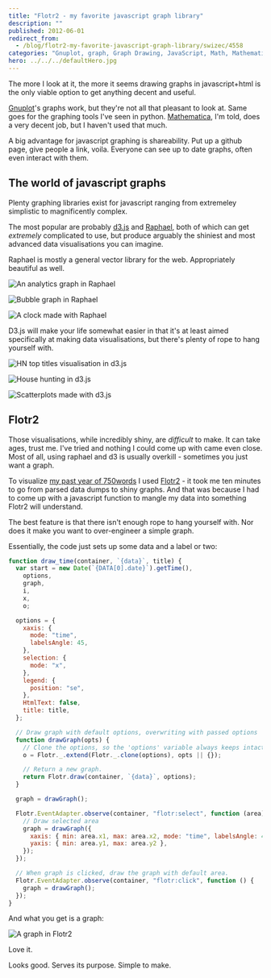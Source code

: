 ```yaml
---
title: "Flotr2 - my favorite javascript graph library"
description: ""
published: 2012-06-01
redirect_from:
  - /blog/flotr2-my-favorite-javascript-graph-library/swizec/4558
categories: "Gnuplot, graph, Graph Drawing, JavaScript, Math, Mathematica, Raphael, Uncategorized"
hero: ../../../defaultHero.jpg
---
```


The more I look at it, the more it seems drawing graphs in javascript+html is the only viable option to get anything decent and useful.

[Gnuplot](http://www.gnuplot.info/)'s graphs work, but they're not all that pleasant to look at. Same goes for the graphing tools I've seen in python. [Mathematica](http://www.wolfram.com/products/mathematica/), I'm told, does a very decent job, but I haven't used that much.

A big advantage for javascript graphing is shareability. Put up a github page, give people a link, voila. Everyone can see up to date graphs, often even interact with them.

## The world of javascript graphs

Plenty graphing libraries exist for javascript ranging from extremeley simplistic to magnificently complex.

The most popular are probably [d3.js](http://d3js.org/) and [Raphael](http://raphaeljs.com/), both of which can get _extremely_ complicated to use, but produce arguably the shiniest and most advanced data visualisations you can imagine.

Raphael is mostly a general vector library for the web. Appropriately beautiful as well.

![An analytics graph in Raphael](https://swizec.com/wp-content/uploads/2012/06/Screen-Shot-2012-06-01-at-2.41.59-PM.png)

![Bubble graph in Raphael](https://swizec.com/wp-content/uploads/2012/06/Screen-Shot-2012-06-01-at-2.42.12-PM.png)

![A clock made with Raphael](https://swizec.com/wp-content/uploads/2012/06/Screen-Shot-2012-06-01-at-2.42.31-PM.png)

D3.js will make your life somewhat easier in that it's at least aimed specifically at making data visualisations, but there's plenty of rope to hang yourself with.

![HN top titles visualisation in d3.js](https://swizec.com/wp-content/uploads/2012/06/Screen-Shot-2012-06-01-at-3.03.35-PM.png)

![House hunting in d3.js](https://swizec.com/wp-content/uploads/2012/06/Screen-Shot-2012-06-01-at-2.46.31-PM.png)

![Scatterplots made with d3.js](https://swizec.com/wp-content/uploads/2012/06/Screen-Shot-2012-06-01-at-2.46.53-PM.png)

## Flotr2

Those visualisations, while incredibly shiny, are _difficult_ to make. It can take ages, trust me. I've tried and nothing I could come up with came even close. Most of all, using raphael and d3 is usually overkill - sometimes you just want a graph.

To visualize [my past year of 750words](https://swizec.com/blog/a-year-of-750wordscom-with-shiny-graphs/) I used [Flotr2](http://humblesoftware.com/flotr2/) - it took me ten minutes to go from parsed data dumps to shiny graphs. And that was because I had to come up with a javascript function to mangle my data into something Flotr2 will understand.

The best feature is that there isn't enough rope to hang yourself with. Nor does it make you want to over-engineer a simple graph.

Essentially, the code just sets up some data and a label or two:

```javascript
function draw_time(container, `{data}`, title) {
  var start = new Date(`{DATA[0].date}`).getTime(),
    options,
    graph,
    i,
    x,
    o;

  options = {
    xaxis: {
      mode: "time",
      labelsAngle: 45,
    },
    selection: {
      mode: "x",
    },
    legend: {
      position: "se",
    },
    HtmlText: false,
    title: title,
  };

  // Draw graph with default options, overwriting with passed options
  function drawGraph(opts) {
    // Clone the options, so the 'options' variable always keeps intact.
    o = Flotr._.extend(Flotr._.clone(options), opts || {});

    // Return a new graph.
    return Flotr.draw(container, `{data}`, options);
  }

  graph = drawGraph();

  Flotr.EventAdapter.observe(container, "flotr:select", function (area) {
    // Draw selected area
    graph = drawGraph({
      xaxis: { min: area.x1, max: area.x2, mode: "time", labelsAngle: 45 },
      yaxis: { min: area.y1, max: area.y2 },
    });
  });

  // When graph is clicked, draw the graph with default area.
  Flotr.EventAdapter.observe(container, "flotr:click", function () {
    graph = drawGraph();
  });
}
```

And what you get is a graph:

![A graph in Flotr2](https://swizec.com/wp-content/uploads/2012/06/Screen-Shot-2012-06-01-at-2.58.02-PM.png)

Love it.

Looks good. Serves its purpose. Simple to make.